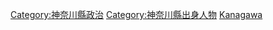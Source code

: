 {{日本行政區劃分類導航|政治人物}}

[[Category:神奈川縣政治|Category:神奈川縣政治]]
[[Category:神奈川縣出身人物|Category:神奈川縣出身人物]]
[[Category:日本各都道府縣政治人物|Kanagawa]]